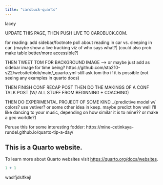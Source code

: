 ```yaml
---
title: "carobuck-quarto"
---
```



lacey


UPDATE THIS PAGE, THEN PUSH LIVE TO CAROBUCK.COM.

for reading: add sidebar/footnote poll about reading in car vs. sleeping in car. (maybe show a live tracking viz of who says what?) (could also prob make table better/more accessible?)


THEN TWEET TOM FOR BACKGROUND IMAGE --> or maybe just add as sidebar image for time being? https://github.com/sta210-s22/website/blob/main/_quarto.yml
still ask tom tho if it is possible (not seeing any examples in quarto docs)

THEN FINISH CONF RECAP POST
THEN DO THE MAKINGS OF A CONF TALK POST (W/ ALL STUFF FROM BEGINNING + COACHING)

THEN DO EXPERIMENTAL PROJECT OF SOME KIND...(predictive model w/ colors? use vetiver? or some other idea in keep. maybe predict how well I'll like dancing to your music, depending on how similar it is to mine?? or make a geo worldle?)



Peruse this for some interesting fodder: https://mine-cetinkaya-rundel.github.io/quarto-tip-a-day/

## This is a Quarto website.

To learn more about Quarto websites visit <https://quarto.org/docs/websites>.

```r
1 + 1
```

waslfjdslfkejl

